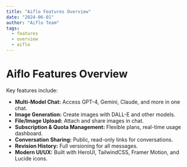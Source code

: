 ```yaml
---
title: "Aiflo Features Overview"
date: "2024-06-01"
author: "Aiflo Team"
tags:
  - features
  - overview
  - aiflo
---
```


# Aiflo Features Overview

Key features include:

- **Multi-Model Chat:** Access GPT-4, Gemini, Claude, and more in one chat.
- **Image Generation:** Create images with DALL-E and other models.
- **File/Image Upload:** Attach and share images in chat.
- **Subscription & Quota Management:** Flexible plans, real-time usage dashboard.
- **Conversation Sharing:** Public, read-only links for conversations.
- **Revision History:** Full versioning for all messages.
- **Modern UI/UX:** Built with HeroUI, TailwindCSS, Framer Motion, and Lucide icons.

